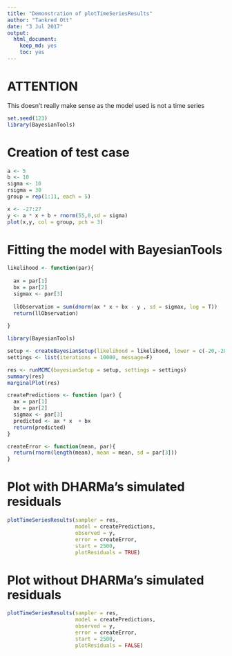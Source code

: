 ```yaml
---
title: "Demonstration of plotTimeSeriesResults"
author: "Tankred Ott"
date: "3 Jul 2017"
output: 
  html_document:
    keep_md: yes
    toc: yes
---
```


# ATTENTION

This doesn't really make sense as the model used is not a time series

```r
set.seed(123)
library(BayesianTools)

```


# Creation of test case


```r
a <- 5
b <- 10
sigma <- 10
rsigma = 30
group = rep(1:11, each = 5)

x <- -27:27
y <- a * x + b + rnorm(55,0,sd = sigma)
plot(x,y, col = group, pch = 3)
```

# Fitting the model with BayesianTools 

```r
likelihood <- function(par){
  
  ax = par[1]
  bx = par[2]
  sigmax <- par[3]
  
  llObservation = sum(dnorm(ax * x + bx - y , sd = sigmax, log = T))
  return(llObservation)
  
}
```


```r
library(BayesianTools)

setup <- createBayesianSetup(likelihood = likelihood, lower = c(-20,-20,0), upper = c(20,20,50))
settings <- list(iterations = 10000, message=F)

res <- runMCMC(bayesianSetup = setup, settings = settings)
summary(res)
marginalPlot(res)
```


```r
createPredictions <- function (par) {
  ax = par[1]
  bx = par[2]
  sigmax <- par[3]
  predicted <- ax * x  + bx
  return(predicted)
}

createError <- function(mean, par){
  return(rnorm(length(mean), mean = mean, sd = par[3]))
}

```

# Plot with DHARMa's simulated residuals

```r
plotTimeSeriesResults(sampler = res,
                      model = createPredictions,
                      observed = y,
                      error = createError,
                      start = 2500,
                      plotResiduals = TRUE)
```

# Plot without DHARMa's simulated residuals

```r
plotTimeSeriesResults(sampler = res,
                      model = createPredictions,
                      observed = y,
                      error = createError,
                      start = 2500,
                      plotResiduals = FALSE)
```


